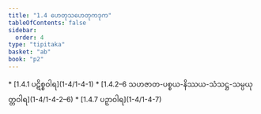 ```yaml
---
title: "1.4 ဟေတုသဟေတုကဒုက"
tableOfContents: false
sidebar:
  order: 4
type: "tipitaka"
basket: "ab"
book: "p2"
---
```



<DynamicBreadcrumb />



<TableOfContents book="p2" section="1.4">
* [1.4.1 ပဋိစ္စဝါရ](1-4/1-4-1)
* [1.4.2–6 သဟဇာတ-ပစ္စယ-နိဿယ-သံသဋ္ဌ-သမ္ပယုတ္တဝါရ](1-4/1-4-2–6)
* [1.4.7 ပဉှာဝါရ](1-4/1-4-7)
</TableOfContents>